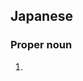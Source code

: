 ==Japanese==
{{ja-kanjitab|麻|里}}

===Proper noun===
{{ja-pos|proper|まり}}

# {{given name|female|lang=ja|sort=まり}}